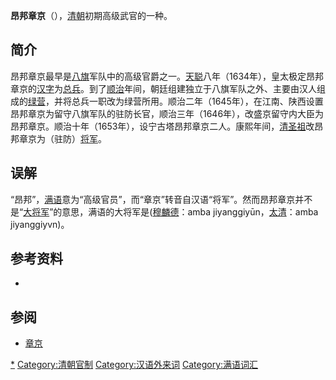 '''昂邦章京'''（{{lang-mnc|ᠠᠮᠪᠠ<br /> ᠵᠠᠩᡤᡳᠨ|z=amba janggin}}），[[清朝|清朝]]初期高级武官的一种。
{{Contains Manchu text}}

== 简介 ==
昂邦章京最早是[[八旗|八旗]]军队中的高级官爵之一。[[天聪|天聪]]八年（1634年），皇太极定昂邦章京的[[汉字|汉字]]为[[总兵|总兵]]。到了[[顺治|顺治]]年间，朝廷组建独立于八旗军队之外、主要由汉人组成的[[绿营|绿营]]，并将总兵一职改为绿营所用。顺治二年（1645年），在江南、陕西设置昂邦章京为留守八旗军队的驻防长官，顺治三年（1646年），改盛京留守内大臣为昂邦章京。顺治十年（1653年），设宁古塔昂邦章京二人。康熙年间，[[清圣祖|清圣祖]]改昂邦章京为（驻防）[[驻防将军|将军]]。

== 误解 ==
“昂邦”，[[满语|满语]]意为“高级官员”，而“章京”转音自汉语“将军”。然而昂邦章京并不是“[[大将军|大将军]]”的意思，满语的大将军是{{ManchuSibeUnicode|ᠠᠮᠪᠠ<br /> ᠵᡳᠶᠠᠩᡤᡳᠶᡡᠨ}}([[满文转写方案|穆麟德]]：amba jiyanggiyūn，[[满文转写方案|太清]]：amba jiyanggiyvn)。

==参考资料==
*{{Cite web|url= http://www.guoxue.com/shibu/24shi/qingshigao/qsg_117.htm|title= 《清史稿志九十二》|author= 赵尔巽等|accessdate= 2011-03-24|archive-date= 2011-06-09|archive-url= https://web.archive.org/web/20110609153847/http://www.guoxue.com/shibu/24shi/qingshigao/qsg_117.htm|dead-url= no}}

==参阅==
*[[章京|章京]]

{{Government-official-hist-stub}}
[[Category:昂邦章京|*]]
[[Category:清朝官制|Category:清朝官制]]
[[Category:汉语外来词|Category:汉语外来词]]
[[Category:满语词汇|Category:满语词汇]]